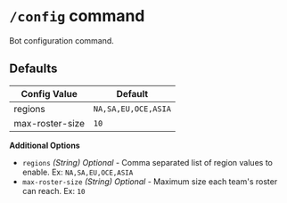 
<br/>

# `/config` command

Bot configuration command.

## Defaults

| Config Value    | Default             |
|-----------------|---------------------|
| regions         | `NA,SA,EU,OCE,ASIA` |
| max-roster-size | `10`                |


**Additional Options**
- `regions` *(String)* *Optional* - Comma separated list of region values to enable. Ex: `NA,SA,EU,OCE,ASIA`
- `max-roster-size` *(String)* *Optional* - Maximum size each team's roster can reach. Ex: `10`
